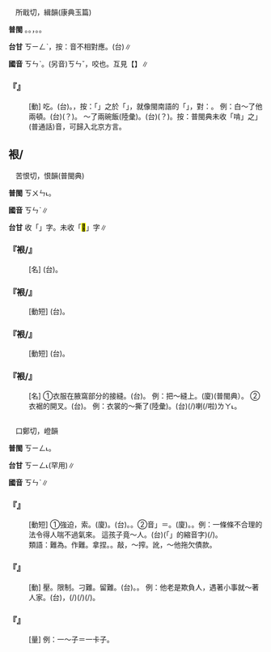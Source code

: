 
=={{ruby|啃|ㄎㄣˋ}}==

　所戢切，緝韻(康典玉篇)

'''普閩''' {{ruby|齦|ㄎㄨㄣˋ}}。{{ruby|啃|ㄎㄧㄥˋ}}。{{ruby|齦|ㆣㄨㄣˊ}}，{{ruby|齒|ㄎㄧˋ}}{{ruby|齦|ㆣㄨㄣˊ}}。{{ruby|(廈)|ㄫㄠㆷ}}。

'''台甘''' <rt>ㄎㄧㄥˋ</rt>{{ruby|。|ㄒㄧㆴ}}，按：音不相對應。(台){{ruby|啃|ㄎㆤ˪/ㄎㄨㆤ˪}}∥

'''國音''' <rt>ㄎㄣˋ</rt>。(另音)<rt>ㄎㄣˇ</rt>，咬也。互見【{{ruby|啃|ㄎㄣˇ}}】∥

    

==='''『{{ruby|啃|ㄎㄣˋ}}』'''===
: [動] 吃。(台){{ruby|食|ㄐㄧㄚㆷ ͘}}。{{ruby|囫|ㄏㄨㆵ}}，按：「{{ruby|啃|ㄎㄣˋ}}」之於「{{ruby|吃|ㄔ}}」，就像閩南語的「{{ruby|食|ㄐㄧㄚㆷ ͘}}」，對：{{ruby|囫|ㄏㄨㆵ}}。 例：白～了他兩頓。(台){{ruby|白|ㄅㆤㆷ ͘}}{{ruby|囫|ㄏㄨㆵ}}(？){{ruby|伊|ㄧ}}{{ruby|兩|ㄋㆭ˫}}{{ruby|頓|ㄉㆭ˪}}{{ruby|飯|ㄅㆭ˫}}。 ～了兩碗飯(陸彙)。(台){{ruby|囫|ㄏㄨㆵ}}(？){{ruby|兩|ㄋㆭ˫}}{{ruby|碗|ㄨㆩˋ}}{{ruby|飯|ㄅㆭ˫}}。按：普閩典未收「啃」之{{ruby|「|ㄎㄣˋ}}」(普通話)音，可歸入北京方言。
    

==裉/{{ruby|<mark>&#xf8ef4;</mark>|ㄎㄣˋ}}==

　苦恨切，恨韻(普閩典)

'''普閩''' <rt>ㄎㄨㄣ˪</rt>。

'''國音''' <rt>ㄎㄣˋ</rt>∥

'''台甘''' 收「{{ruby|裉|ㄎㄨㄣ˪}}」字。未收「<mark>&#xf8ef4;</mark>」字∥

    

==='''『{{ruby|腰|ㄧㄠ}}裉/{{ruby|<mark>&#xf8ef4;</mark>|ㄎㄣˋ}}』'''===
: [名] (台){{ruby|腰|ㄧㄜ}}{{ruby|身|ㄒㄧㄣ}}{{ruby|丌|ㆤ}}{{ruby|寸|ㄘㄨㄣ˪}}{{ruby|尺|ㄑㄧㄜㆷ}}。
    

==='''『{{ruby|抬|ㄊㄞˊ}}裉/{{ruby|<mark>&#xf8ef4;</mark>|ㄎㄣˋ}}』'''===
: [動短] (台){{ruby|衫|ㄙㆩ}}{{ruby|丌|ㆤ}}{{ruby|肩|ㄍㄧㄥ}}{{ruby|胛|ㄍㄚㆷ}}{{ruby|頭|ㄊㄠˊ}}{{ruby|到|ㄍㄠ˪}}{{ruby|胳|ㄍㄜㆷ}}{{ruby|下|ㆤ˫}}{{ruby|丌|ㆤ}}{{ruby|闊|ㄎㄨㄚㆷ}}{{ruby|度|ㄉㆦ˫}}。
    

==='''『{{ruby|殺|ㄕㄚ}}裉/{{ruby|<mark>&#xf8ef4;</mark>|ㄎㄣˋ}}』'''===
: [動短] (台){{ruby|縫|ㄅㄤˊ}}{{ruby|衫|ㄙㆩ}}{{ruby|丌|ㆤ}}{{ruby|胳|ㄍㄜㆷ}}{{ruby|下|ㆤ˫}}{{ruby|前|ㄐㄧㄥˊ}}{{ruby|後|ㄠ˫}}{{ruby|相|ㄒㄧㄜ/ㄙㆩ}}{{ruby|接|ㄐㄧㄚㆴ}}{{ruby|丌|ㆤ}}{{ruby|合|ㄍㄚㆴ}}{{ruby|縫|ㄆㄤ˫}}。
    

==='''『裉/{{ruby|<mark>&#xf8ef4;</mark>|ㄎㄣˋ}}』'''===
: [名] ①衣服在腋窩部分的接縫。(台){{ruby|頂|ㄉㄧㄥˋ}}{{ruby|面|ㆠㄧㄣ˫}}{{ruby|衫|ㄙㆩ}}{{ruby|倚|ㄨㄚˋ}}{{ruby|胳|ㄍㄜㆷ/ㄍㄨㆤㆷ}}{{ruby|下|ㆤ˫}}{{ruby|空|ㄎㄤ}}{{ruby|合|ㄍㄚㆴ}}{{ruby|縫|ㄆㄤ˫}}{{ruby|丌|ㆤ}}{{ruby|所|ㄙㆦˋ}}{{ruby|在|ㄗㄞ˫}}。 例：把～縫上。(廈){{ruby|合|ㄍㄚㆴ}}{{ruby|胳|ㄍㄜㆷ/ㄍㄨㆤㆷ}}(普閩典）。 ②衣裾的開叉。(台){{ruby|開|ㄎㄨㄧ}}{{ruby|裾|ㄍㄧ/ㄍㄨ}}。 例：衣裳的～撕了(陸彙)。(台){{ruby|衫|ㄙㆩ}}{{ruby|丌|ㆤ}}{{ruby|合|ㄍㄚㆴ}}{{ruby|胳|ㄍㄜㆷ}}(/{{ruby|或|ㄧㄚㆷ ͘}}{{ruby|開|ㄎㄨㄧ}}{{ruby|裾|ㄍㄨ/ㄍㄧ}}){{ruby|裂|ㄌㄧㆷ ͘}}{{ruby|去|ㄎㄧ˪}}喇(/啦)<rt>ㄌㄚ˪</rt>。
    

=={{ruby|掯|ㄎㄣˋ}}==

　口鄭切，嶝韻

'''普閩''' <rt>ㄎㄧㄥ˪</rt>。

'''台甘''' <rt>ㄎㄧㄥ˪</rt>(罕用)∥

'''國音''' <rt>ㄎㄣˋ</rt>∥

    

==='''『{{ruby|勒|ㄌㄜˋ}}{{ruby|掯|ㄎㄣˋ}}』'''===
: [動短] ①強迫，{{ruby|勒|ㄌㄜˋ}}索。(廈){{ruby|敲|ㄎㄚ˪}}{{ruby|刻|ㄎㄚㆵ}}。(台){{ruby|強|ㄍㄧㆲˊ}}{{ruby|摃|ㄍㆲ˪}}。{{ruby|撚|ㄌㄧㄢˋ}}{{ruby|鑽|ㄙㄨㄢ˫}}。②音{{ruby|「|ㄌㄟˋ/ㄌㄟ}}{{ruby|、|ㄎㄣˋ}}」＝{{ruby|累|ㄌㄟˋ}}{{ruby|掯|·ㄎㄣˋ}}。(廈){{ruby|硬|ㄫㄧ˫/ㄫㆤ˫}}{{ruby|拗|ㄠˋ}}。{{ruby|催|ㄘㄨㄧ}}{{ruby|迫|ㄅㄧㆤㆶ}}。例：一條條不合理的法令{{ruby|勒|ㄌㄟ}}{{ruby|掯|·ㄎㄣˋ}}得人喘不過氣來。 這孩子竟～人。(台){{ruby|<mark>&#xffb50;</mark>|ㄐㄧㆵ}}(「{{ruby|此|ㄐㄧˋ}}{{ruby|一|ㄐㄧㆵ ͘}}」的縮音字)(/{{ruby|此|ㄐㄧㆵ}}){{ruby|個|ㆤˊ}}{{ruby|<mark>&#xffb51;</mark>|ㆣㄧㄣˋ}}{{ruby|仔|ㄚ}}{{ruby|真|ㄐㄧㄣ}}{{ruby|<mark>&#xffa55;</mark>|ㄍㄠˊ}}{{ruby|喬|ㄎㄧㄠˊ}}。
:類語：難為。作難。拿捏。{{ruby|<mark>&#xffede;</mark>|ㄎㄜˊ}}。敲，～搾。訛，～他拖欠債款。
:
    

==='''『{{ruby|掯|ㄎㄣˋ}}』'''===
: [動] 壓。限制。刁難。留難。(台){{ruby|刁|ㄉㄧㄠ}}{{ruby|難|ㄌㄢˊ}}。{{ruby|喬|ㄎㄧㄠˊ}}{{ruby|吊|ㄉㄧㄠ˪}}。 例：他老是欺負人，遇著小事就～著人家。(台){{ruby|伊|ㄧ}}{{ruby|不|ㄅㄨㆵ}}{{ruby|時|ㄒㄧˊ}}{{ruby|<mark>&#xffa49;</mark>|ㆠㆤㆷ/ㆠㄨㆤㆷ}}{{ruby|欺|ㄎㄧ}}{{ruby|負|ㄏㄨ˫}}{{ruby|人|ㄌㄤˊ}}，{{ruby|見|ㄍㄧㄢ˪/ㄍㆪ˪}}{{ruby|有|ㄨ˫}}{{ruby|小|ㄒㄧㄜˋ}}{{ruby|可|ㄎㄨㄚˋ}}{{ruby|載|ㄉㄞ˫}}(/{{ruby|戴|ㄉㄞ˪}}){{ruby|事|ㄐㄧ˪}}(/{{ruby|事|ㄉㄞ˫}}{{ruby|情|ㄐㄧ˪}}){{ruby|著|ㄉㄧㄜㆷ}}(/{{ruby|都|ㄉㄜ˫}}){{ruby|<mark>&#xffa49;</mark>|ㆠㆤㆷ/ㆠㄨㆤㆷ}}{{ruby|喬|ㄎㄧㄠˊ}}{{ruby|吊|ㄉㄧㄠ˪}}{{ruby|人|ㄌㄤˊ}}。
    

==='''『{{ruby|掯|ㄎㄣˋ}}{{ruby|子|·ㄗˇ}}』'''===
: [量] 例：一～子＝一卡子。
    
